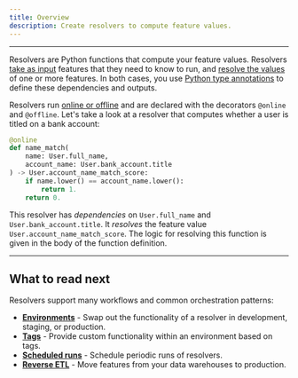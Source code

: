 ```yaml
---
title: Overview
description: Create resolvers to compute feature values.
---
```


---

Resolvers are Python functions that compute your feature values.
Resolvers [take as input](/docs/resolver-inputs)
features that they need to know to run, and
[resolve the values](/docs/resolver-outputs)
of one or more features.
In both cases, you use
[Python type annotations](https://docs.python.org/3/library/typing.html)
to define these dependencies and outputs.

Resolvers run [online or offline](/docs/resolver-online-offline)
and are declared with the decorators `@online` and `@offline`.
Let's take a look at a resolver that computes whether
a user is titled on a bank account:

```py
@online
def name_match(
    name: User.full_name,
    account_name: User.bank_account.title
) -> User.account_name_match_score:
    if name.lower() == account_name.lower():
        return 1.
    return 0.
```

This resolver has _dependencies_ on `User.full_name`
and `User.bank_account.title`. It _resolves_ the feature
value `User.account_name_match_score`.
The logic for resolving this function is given in the body
of the function definition.

---

## What to read next

Resolvers support many workflows and common orchestration patterns:

- **[Environments](/docs/resolver-environments)** -
  Swap out the functionality of a resolver in development, staging, or production.
- **[Tags](/docs/resolver-tags)** -
  Provide custom functionality within an environment based on tags.
- **[Scheduled runs](/docs/resolver-cron)** -
  Schedule periodic runs of resolvers.
- **[Reverse ETL](/docs/reverse-etl)** -
  Move features from your data warehouses to production.
